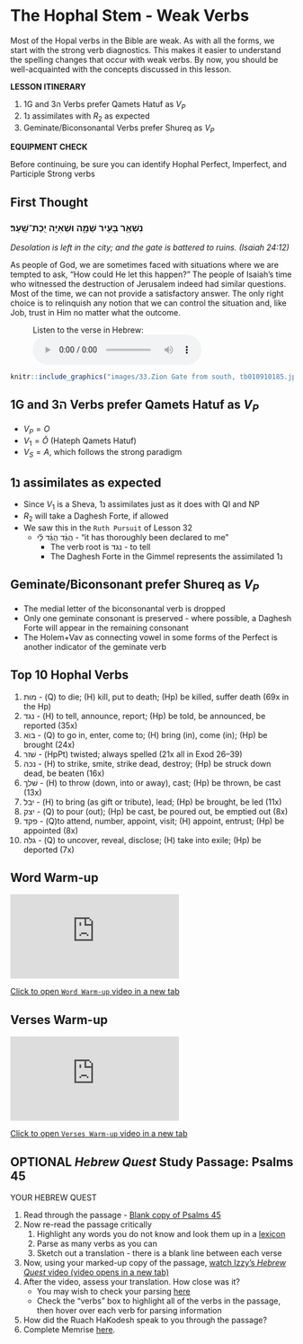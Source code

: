 # The Hophal Stem - Weak Verbs {.Hp-w}

Most of the Hopal verbs in the Bible are weak.  As with all the forms, we start with the strong verb diagnostics.  This makes it easier to understand the spelling changes that occur with weak verbs.  By now, you should be well-acquainted with the concepts discussed in this lesson.

::: {.box .map}
**LESSON ITINERARY**

1. 1G and 3ה Verbs prefer Qamets Hatuf as $V_P$
1. 1נ assimilates with $R_2$ as expected
1. Geminate/Biconsonantal Verbs prefer Shureq as $V_P$
:::

::: {.box .stop}
**EQUIPMENT CHECK**

Before continuing, be sure you can identify Hophal Perfect, Imperfect, and Participle Strong verbs

:::

## First Thought {-}

### <span class="he">נִשְׁאַ֥ר בָּעִ֖יר שַׁמָּ֑ה וּשְׁאִיָּ֖ה יֻכַּת־שָֽׁעַר׃ </span> {-}

*Desolation is left in the city; and the gate is battered to ruins. (Isaiah 24:12)*

As people of God, we are sometimes faced with situations where we are tempted to ask, "How could He let this happen?" The people of Isaiah's time who witnessed the destruction of Jerusalem indeed had similar questions. Most of the time, we can not provide a satisfactory answer. The only right choice is to relinquish any notion that we can control the situation and, like Job, trust in Him no matter what the outcome.

<figure>
    <figcaption>Listen to the verse in Hebrew:</figcaption>
    <audio
        controls controlsList="nodownload"
        src="./images/33-7.Isaiah24.12.mp3">
            Your browser does not support the
            <code>audio</code> element.
    </audio>
</figure>




```r

knitr::include_graphics("images/33.Zion Gate from south, tb010910185.jpg")
``` 






## 1G and 3ה Verbs prefer Qamets Hatuf as $V_P$

* $V_P = O$ 
* $V_1 = \breve O$ (Hateph Qamets Hatuf)
* $V_S = A$, which follows the strong paradigm



## 1נ assimilates as expected

* Since $V_1$ is a Sheva, 1נ assimilates just as it does with QI and NP
* $R_2$ will take a Daghesh Forte, if allowed
* We saw this in the `Ruth Pursuit` of Lesson 32
    * <span class="he">הֻגֵּ֨ד הֻגַּ֜ד לִ֗י</span> - "it has thoroughly been declared to me"
        * The verb root is נגד - to tell
        * The Daghesh Forte in the Gimmel represents the assimilated 1נ



## Geminate/Biconsonant prefer Shureq as $V_P$

* The medial letter of the biconsonantal verb is dropped
* Only one geminate consonant is preserved - where possible, a Daghesh Forte will appear in the remaining consonant
* The Holem+Vav as connecting vowel in some forms of the Perfect is another indicator of the geminate verb

## Top 10 Hophal Verbs

1. <span class="he">מוּת</span> - (Q) to die; (H) kill, put to death; (Hp) be killed, suffer death (69x in the Hp)
1. <span class="he">נגד</span> - (H) to tell, announce, report; (Hp) be told, be announced, be reported (35x)
1. <span class="he">בוֺא</span> - (Q) to go in, enter, come to; (H) bring (in), come (in); (Hp) be brought (24x)
1. <span class="he">שׁזר</span> - (HpPt) twisted; always spelled <span class="he"></span> (21x all in Exod 26–39)
1. <span class="he">נכה</span> - (H) to strike, smite, strike dead, destroy; (Hp) be struck down dead, be beaten (16x)
1. <span class="he">שׁלך</span> - (H) to throw (down, into or away), cast; (Hp) be thrown, be cast (13x)
1. <span class="he">יבל</span> - (H) to bring (as gift or tribute), lead; (Hp) be brought, be led (11x)
1. <span class="he">יצק</span> - (Q) to pour (out); (Hp) be cast, be poured out, be emptied out (8x)
1. <span class="he">פקד</span> - (Q)to attend, number, appoint, visit; (H) appoint, entrust; (Hp) be appointed (8x)
1. <span class="he">גלה</span> - (Q) to uncover, reveal, disclose; (H) take into exile; (Hp) be deported (7x)

## Word Warm-up {-}

<div class="container">
<iframe class="responsive-iframe" src="https://youtube.com/embed/DDh5Oy485WU" frameborder="0"></iframe>
</div>

[Click to open `Word Warm-up` video in a new tab](https://youtu.be/DDh5Oy485WU){target="_blank"}



## Verses Warm-up {-}

<div class="container">
<iframe class="responsive-iframe" src="https://youtube.com/embed/sTvLGMtaSpw" frameborder="0"></iframe>
</div>

[Click to open `Verses Warm-up` video in a new tab](https://youtu.be/sTvLGMtaSpw){target="_blank"}



## OPTIONAL _Hebrew Quest_ Study Passage: Psalms 45 {-}


::: {.box .map}
YOUR HEBREW QUEST

1. Read through the passage - [Blank copy of Psalms 45](https://docs.google.com/document/d/1Wt1c4OYlK0y2EZnqczRG2U3BhTEzklbHIVg4eNyFhhs/copy){target="_blank"}
2. Now re-read the passage critically
    1. Highlight any words you do not know and look them up in a [lexicon](https://holylanguage.com/resources-dictionaries.php){target="_blank"}
    2. Parse as many verbs as you can
    3. Sketch out a translation - there is a blank line between each verse
3. Now, using your marked-up copy of the passage, [watch Izzy's _Hebrew Quest_ video (video opens in a new tab)](https://holylanguage.com/psalm-45.php){target="_blank"}
4. After the video, assess your translation.  How close was it?
    * You may wish to check your parsing [here](https://scholarsgateway.com/search/WLC-ESV/Psalms/45){target="_blank"}
    * Check the "verbs" box to highlight all of the verbs in the passage, then hover over each verb for parsing information
5. How did the Ruach HaKodesh speak to you through the passage?
6. Complete Memrise [here](https://app.memrise.com/course/5406435/hebrew-quest-lessons-1-to-40/37/garden/learn/?source_element=level_details_session&source_screen=level_details){target="_blank}.

:::
